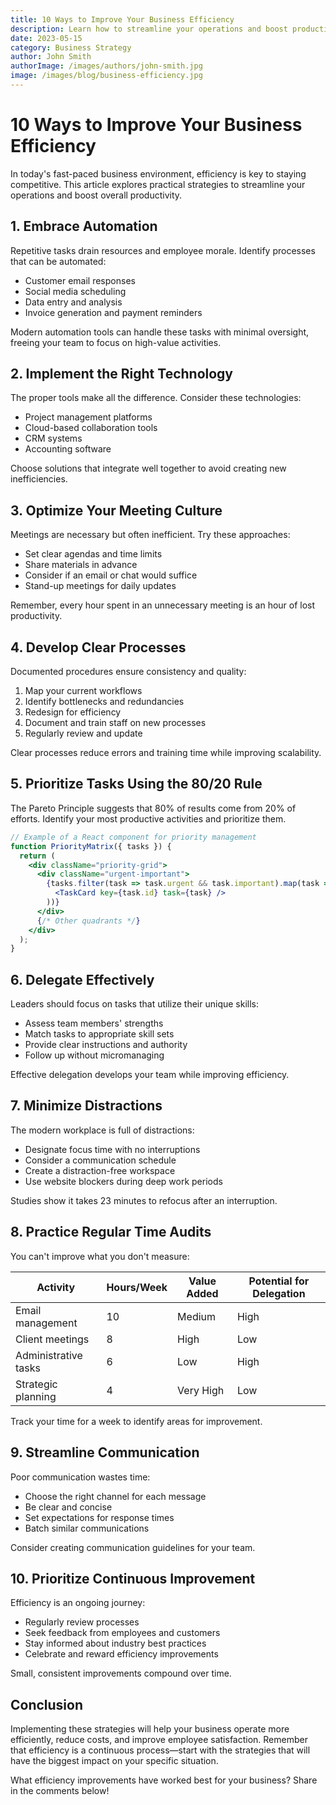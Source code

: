 ```yaml
---
title: 10 Ways to Improve Your Business Efficiency
description: Learn how to streamline your operations and boost productivity.
date: 2023-05-15
category: Business Strategy
author: John Smith
authorImage: /images/authors/john-smith.jpg
image: /images/blog/business-efficiency.jpg
---
```


# 10 Ways to Improve Your Business Efficiency

In today's fast-paced business environment, efficiency is key to staying competitive. This article explores practical strategies to streamline your operations and boost overall productivity.

## 1. Embrace Automation

Repetitive tasks drain resources and employee morale. Identify processes that can be automated:

- Customer email responses
- Social media scheduling
- Data entry and analysis
- Invoice generation and payment reminders

Modern automation tools can handle these tasks with minimal oversight, freeing your team to focus on high-value activities.

## 2. Implement the Right Technology

The proper tools make all the difference. Consider these technologies:

- Project management platforms
- Cloud-based collaboration tools
- CRM systems
- Accounting software

Choose solutions that integrate well together to avoid creating new inefficiencies.

## 3. Optimize Your Meeting Culture

Meetings are necessary but often inefficient. Try these approaches:

- Set clear agendas and time limits
- Share materials in advance
- Consider if an email or chat would suffice
- Stand-up meetings for daily updates

Remember, every hour spent in an unnecessary meeting is an hour of lost productivity.

## 4. Develop Clear Processes

Documented procedures ensure consistency and quality:

1. Map your current workflows
2. Identify bottlenecks and redundancies
3. Redesign for efficiency
4. Document and train staff on new processes
5. Regularly review and update

Clear processes reduce errors and training time while improving scalability.

## 5. Prioritize Tasks Using the 80/20 Rule

The Pareto Principle suggests that 80% of results come from 20% of efforts. Identify your most productive activities and prioritize them.

```jsx
// Example of a React component for priority management
function PriorityMatrix({ tasks }) {
  return (
    <div className="priority-grid">
      <div className="urgent-important">
        {tasks.filter(task => task.urgent && task.important).map(task => (
          <TaskCard key={task.id} task={task} />
        ))}
      </div>
      {/* Other quadrants */}
    </div>
  );
}
```

## 6. Delegate Effectively

Leaders should focus on tasks that utilize their unique skills:

- Assess team members' strengths
- Match tasks to appropriate skill sets
- Provide clear instructions and authority
- Follow up without micromanaging

Effective delegation develops your team while improving efficiency.

## 7. Minimize Distractions

The modern workplace is full of distractions:

- Designate focus time with no interruptions
- Consider a communication schedule
- Create a distraction-free workspace
- Use website blockers during deep work periods

Studies show it takes 23 minutes to refocus after an interruption.

## 8. Practice Regular Time Audits

You can't improve what you don't measure:

| Activity | Hours/Week | Value Added | Potential for Delegation |
|----------|------------|-------------|--------------------------|
| Email management | 10 | Medium | High |
| Client meetings | 8 | High | Low |
| Administrative tasks | 6 | Low | High |
| Strategic planning | 4 | Very High | Low |

Track your time for a week to identify areas for improvement.

## 9. Streamline Communication

Poor communication wastes time:

- Choose the right channel for each message
- Be clear and concise
- Set expectations for response times
- Batch similar communications

Consider creating communication guidelines for your team.

## 10. Prioritize Continuous Improvement

Efficiency is an ongoing journey:

- Regularly review processes
- Seek feedback from employees and customers
- Stay informed about industry best practices
- Celebrate and reward efficiency improvements

Small, consistent improvements compound over time.

## Conclusion

Implementing these strategies will help your business operate more efficiently, reduce costs, and improve employee satisfaction. Remember that efficiency is a continuous process—start with the strategies that will have the biggest impact on your specific situation.

What efficiency improvements have worked best for your business? Share in the comments below! 
